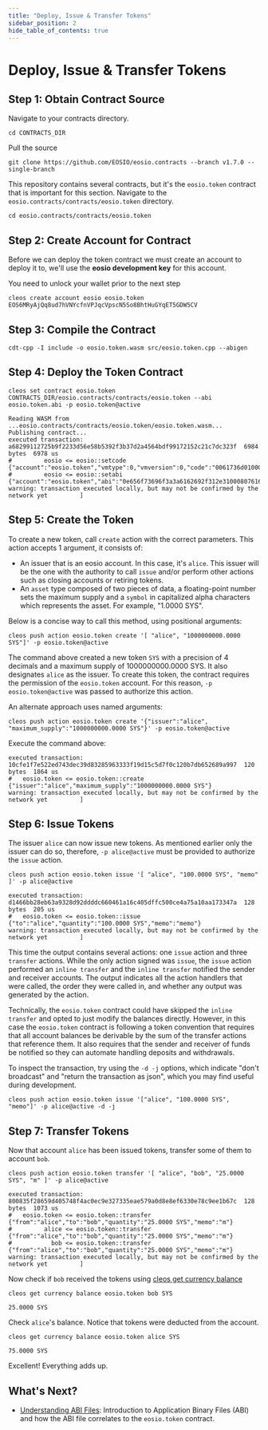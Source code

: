 ```yaml
---
title: "Deploy, Issue & Transfer Tokens"
sidebar_position: 2
hide_table_of_contents: true
---
```


# Deploy, Issue & Transfer Tokens

## Step 1: Obtain Contract Source

Navigate to your contracts directory.

```
cd CONTRACTS_DIR
```

Pull the source

```
git clone https://github.com/EOSIO/eosio.contracts --branch v1.7.0 --single-branch
```

This repository contains several contracts, but it's the `eosio.token` contract that is important for this section. Navigate to the `eosio.contracts/contracts/eosio.token` directory.

```
cd eosio.contracts/contracts/eosio.token
```

## Step 2: Create Account for Contract

Before we can deploy the token contract we must create an account to deploy it to, we'll use the **eosio development key** for this account.

You need to unlock your wallet prior to the next step

```
cleos create account eosio eosio.token EOS6MRyAjQq8ud7hVNYcfnVPJqcVpscN5So8BhtHuGYqET5GDW5CV
```

## Step 3: Compile the Contract

```
cdt-cpp -I include -o eosio.token.wasm src/eosio.token.cpp --abigen
```

## Step 4: Deploy the Token Contract

```
cleos set contract eosio.token CONTRACTS_DIR/eosio.contracts/contracts/eosio.token --abi eosio.token.abi -p eosio.token@active
```

``` 
Reading WASM from ...eosio.contracts/contracts/eosio.token/eosio.token.wasm...
Publishing contract...
executed transaction: a68299112725b9f2233d56e58b5392f3b37d2a4564bdf99172152c21c7dc323f  6984 bytes  6978 us
#         eosio <= eosio::setcode               {"account":"eosio.token","vmtype":0,"vmversion":0,"code":"0061736d0100000001a0011b60000060017e006002...
#         eosio <= eosio::setabi                {"account":"eosio.token","abi":"0e656f73696f3a3a6162692f312e310008076163636f756e7400010762616c616e63...
warning: transaction executed locally, but may not be confirmed by the network yet         ]
```

## Step 5: Create the Token

To create a new token, call `create` action with the correct parameters. This action accepts 1 argument, it consists of:

* An issuer that is an eosio account. In this case, it's `alice`. This issuer will be the one with the authority to call `issue` and/or perform other actions such as closing accounts or retiring tokens.
* An `asset` type composed of two pieces of data, a floating-point number sets the maximum supply and a `symbol` in capitalized alpha characters which represents the asset. For example, "1.0000 SYS".

Below is a concise way to call this method, using positional arguments:

```
cleos push action eosio.token create '[ "alice", "1000000000.0000 SYS"]' -p eosio.token@active
```

The command above created a new token `SYS` with a precision of 4 decimals and a maximum supply of 1000000000.0000 SYS. It also designates `alice` as the issuer. To create this token, the contract requires the permission of the `eosio.token` account. For this reason, `-p eosio.token@active` was passed to authorize this action.

An alternate approach uses named arguments:

```
cleos push action eosio.token create '{"issuer":"alice", "maximum_supply":"1000000000.0000 SYS"}' -p eosio.token@active
```

Execute the command above:

```
executed transaction: 10cfe1f7e522ed743dec39d83285963333f19d15c5d7f0c120b7db652689a997  120 bytes  1864 us
#   eosio.token <= eosio.token::create          {"issuer":"alice","maximum_supply":"1000000000.0000 SYS"}
warning: transaction executed locally, but may not be confirmed by the network yet         ]
```

## Step 6: Issue Tokens

The issuer `alice` can now issue new tokens. As mentioned earlier only the issuer can do so, therefore, `-p alice@active` must be provided to authorize the `issue` action.

```
cleos push action eosio.token issue '[ "alice", "100.0000 SYS", "memo" ]' -p alice@active
```

```
executed transaction: d1466bb28eb63a9328d92ddddc660461a16c405dffc500ce4a75a10aa173347a  128 bytes  205 us
#   eosio.token <= eosio.token::issue           {"to":"alice","quantity":"100.0000 SYS","memo":"memo"}
warning: transaction executed locally, but may not be confirmed by the network yet         ]
```

This time the output contains several actions: one `issue` action and three `transfer` actions. While the only action signed was `issue`, the `issue` action performed an `inline transfer` and the `inline transfer` notified the sender and receiver accounts. The output indicates all the action handlers that were called, the order they were called in, and whether any output was generated by the action.

Technically, the `eosio.token` contract could have skipped the `inline transfer` and opted to just modify the balances directly. However, in this case the `eosio.token` contract is following a token convention that requires that all account balances be derivable by the sum of the transfer actions that reference them. It also requires that the sender and receiver of funds be notified so they can automate handling deposits and withdrawals.

To inspect the transaction, try using the `-d -j` options, which indicate "don't broadcast" and "return the transaction as json", which you may find useful during development.

```
cleos push action eosio.token issue '["alice", "100.0000 SYS", "memo"]' -p alice@active -d -j
```

## Step 7: Transfer Tokens

Now that account `alice` has been issued tokens, transfer some of them to account `bob`.

```
cleos push action eosio.token transfer '[ "alice", "bob", "25.0000 SYS", "m" ]' -p alice@active
```

```
executed transaction: 800835f28659d405748f4ac0ec9e327335eae579a0d8e8ef6330e78c9ee1b67c  128 bytes  1073 us
#   eosio.token <= eosio.token::transfer        {"from":"alice","to":"bob","quantity":"25.0000 SYS","memo":"m"}
#         alice <= eosio.token::transfer        {"from":"alice","to":"bob","quantity":"25.0000 SYS","memo":"m"}
#           bob <= eosio.token::transfer        {"from":"alice","to":"bob","quantity":"25.0000 SYS","memo":"m"}
warning: transaction executed locally, but may not be confirmed by the network yet         ]
```

Now check if `bob` received the tokens using [cleos get currency balance](https://developers.eos.io/manuals/eos/latest/cleos/command-reference/get/currency-balance)

```
cleos get currency balance eosio.token bob SYS
```

```
25.0000 SYS
```

Check `alice`'s balance. Notice that tokens were deducted from the account.

```
cleos get currency balance eosio.token alice SYS
```

```
75.0000 SYS
```

Excellent! Everything adds up.

## What's Next?

* [Understanding ABI Files](./understanding-abi-files): Introduction to Application Binary Files (ABI) and how the ABI file correlates to the `eosio.token` contract.
